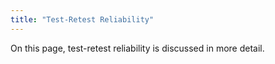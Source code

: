 ```yaml
---
title: "Test-Retest Reliability"
---
```


On this page, test-retest reliability is discussed in more detail.
